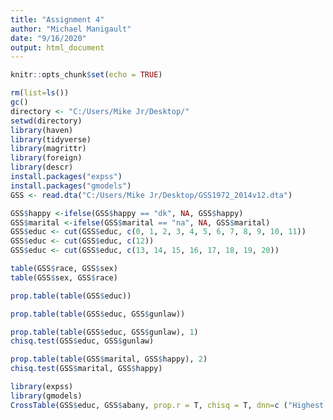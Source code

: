 ---
title: "Assignment 4"
author: "Michael Manigault"
date: "9/16/2020"
output: html_document
---

```{r setup, include=FALSE}
knitr::opts_chunk$set(echo = TRUE)
```


```{r}
rm(list=ls())
gc()
directory <- "C:/Users/Mike Jr/Desktop/"
setwd(directory)
library(haven)
library(tidyverse)
library(magrittr)
library(foreign)
library(descr)
install.packages("expss")
install.packages("gmodels")
GSS <- read.dta("C:/Users/Mike Jr/Desktop/GSS1972_2014v12.dta")
```



```{r}
GSS$happy <-ifelse(GSS$happy == "dk", NA, GSS$happy)
GSS$marital <-ifelse(GSS$marital == "na", NA, GSS$marital)
GSS$educ <- cut(GSS$educ, c(0, 1, 2, 3, 4, 5, 6, 7, 8, 9, 10, 11))
GSS$educ <- cut(GSS$educ, c(12))
GSS$educ <- cut(GSS$educ, c(13, 14, 15, 16, 17, 18, 19, 20))

```



```{r}
table(GSS$race, GSS$sex)
table(GSS$sex, GSS$race)
```
```{r}
prop.table(table(GSS$educ))
```

```{r}
prop.table(table(GSS$educ, GSS$gunlaw))

prop.table(table(GSS$educ, GSS$gunlaw), 1)
chisq.test(GSS$educ, GSS$gunlaw)

prop.table(table(GSS$marital, GSS$happy), 2)
chisq.test(GSS$marital, GSS$happy)
```


```{r}
library(expss)
library(gmodels)
CrossTable(GSS$educ, GSS$abany, prop.r = T, chisq = T, dnn=c ("Highest Level of Education", "Gun Control"))
```

